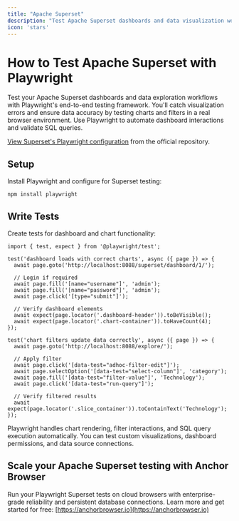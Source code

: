 ```yaml
---
title: "Apache Superset"
description: "Test Apache Superset dashboards and data visualization workflows with Playwright's end-to-end testing framework."
icon: 'stars'
---
```


# How to Test Apache Superset with Playwright

Test your Apache Superset dashboards and data exploration workflows with Playwright's end-to-end testing framework. You'll catch visualization errors and ensure data accuracy by testing charts and filters in a real browser environment. Use Playwright to automate dashboard interactions and validate SQL queries.

[View Superset's Playwright configuration](https://github.com/apache/superset/blob/main/superset-frontend/playwright.config.ts) from the official repository.

## Setup

Install Playwright and configure for Superset testing:

```
npm install playwright
```

## Write Tests

Create tests for dashboard and chart functionality:


```
import { test, expect } from '@playwright/test';

test('dashboard loads with correct charts', async ({ page }) => {
  await page.goto('http://localhost:8088/superset/dashboard/1/');
  
  // Login if required
  await page.fill('[name="username"]', 'admin');
  await page.fill('[name="password"]', 'admin');
  await page.click('[type="submit"]');
  
  // Verify dashboard elements
  await expect(page.locator('.dashboard-header')).toBeVisible();
  await expect(page.locator('.chart-container')).toHaveCount(4);
});

test('chart filters update data correctly', async ({ page }) => {
  await page.goto('http://localhost:8088/explore/');
  
  // Apply filter
  await page.click('[data-test="adhoc-filter-edit"]');
  await page.selectOption('[data-test="select-column"]', 'category');
  await page.fill('[data-test="filter-value"]', 'Technology');
  await page.click('[data-test="run-query"]');
  
  // Verify filtered results
  await expect(page.locator('.slice_container')).toContainText('Technology');
});
```

Playwright handles chart rendering, filter interactions, and SQL query execution automatically. You can test custom visualizations, dashboard permissions, and data source connections.

## Scale your Apache Superset testing with Anchor Browser

Run your Playwright Superset tests on cloud browsers with enterprise-grade reliability and persistent database connections. Learn more and get started for free: [https://anchorbrowser.io](https://anchorbrowser.io)
